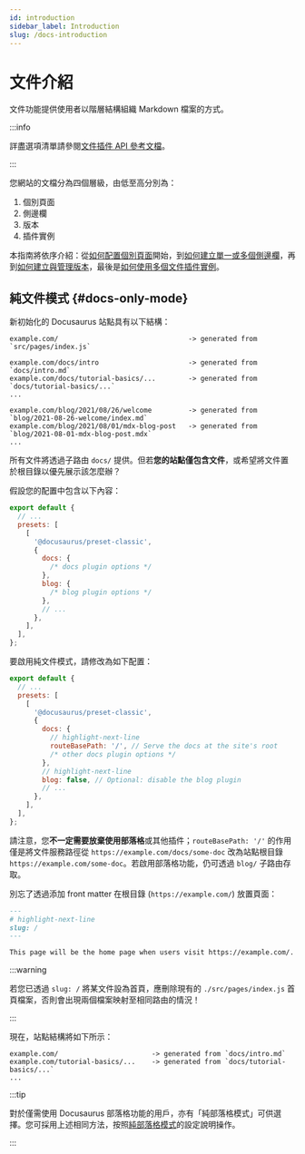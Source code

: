 ```yaml
---
id: introduction
sidebar_label: Introduction
slug: /docs-introduction
---
```


# 文件介紹

文件功能提供使用者以階層結構組織 Markdown 檔案的方式。

:::info

詳盡選項清單請參閱[文件插件 API 參考文檔](./../../api/plugins/plugin-content-docs.mdx)。

:::

您網站的文檔分為四個層級，由低至高分別為：

1. 個別頁面
2. 側邊欄
3. 版本
4. 插件實例

本指南將依序介紹：從[如何配置個別頁面](./docs-create-doc.mdx)開始，到[如何建立單一或多個側邊欄](./sidebar/index.mdx)，再到[如何建立與管理版本](./versioning.mdx)，最後是[如何使用多個文件插件實例](./docs-multi-instance.mdx)。

## 純文件模式 {#docs-only-mode}

新初始化的 Docusaurus 站點具有以下結構：

```
example.com/                                -> generated from `src/pages/index.js`

example.com/docs/intro                      -> generated from `docs/intro.md`
example.com/docs/tutorial-basics/...        -> generated from `docs/tutorial-basics/...`
...

example.com/blog/2021/08/26/welcome         -> generated from `blog/2021-08-26-welcome/index.md`
example.com/blog/2021/08/01/mdx-blog-post   -> generated from `blog/2021-08-01-mdx-blog-post.mdx`
...
```

所有文件將透過子路由 `docs/` 提供。但若**您的站點僅包含文件**，或希望將文件置於根目錄以優先展示該怎麼辦？

假設您的配置中包含以下內容：

```js title="docusaurus.config.js"
export default {
  // ...
  presets: [
    [
      '@docusaurus/preset-classic',
      {
        docs: {
          /* docs plugin options */
        },
        blog: {
          /* blog plugin options */
        },
        // ...
      },
    ],
  ],
};
```

要啟用純文件模式，請修改為如下配置：

```js title="docusaurus.config.js"
export default {
  // ...
  presets: [
    [
      '@docusaurus/preset-classic',
      {
        docs: {
          // highlight-next-line
          routeBasePath: '/', // Serve the docs at the site's root
          /* other docs plugin options */
        },
        // highlight-next-line
        blog: false, // Optional: disable the blog plugin
        // ...
      },
    ],
  ],
};
```

請注意，您**不一定需要放棄使用部落格**或其他插件；`routeBasePath: '/'` 的作用僅是將文件服務路徑從 `https://example.com/docs/some-doc` 改為站點根目錄 `https://example.com/some-doc`。若啟用部落格功能，仍可透過 `blog/` 子路由存取。

別忘了透過添加 front matter 在根目錄 (`https://example.com/`) 放置頁面：

```md title="docs/intro.md"
---
# highlight-next-line
slug: /
---

This page will be the home page when users visit https://example.com/.
```

:::warning

若您已透過 `slug: /` 將某文件設為首頁，應刪除現有的 `./src/pages/index.js` 首頁檔案，否則會出現兩個檔案映射至相同路由的情況！

:::

現在，站點結構將如下所示：

```
example.com/                       -> generated from `docs/intro.md`
example.com/tutorial-basics/...    -> generated from `docs/tutorial-basics/...`
...
```

:::tip

對於僅需使用 Docusaurus 部落格功能的用戶，亦有「純部落格模式」可供選擇。您可採用上述相同方法，按照[純部落格模式](../../blog.mdx#blog-only-mode)的設定說明操作。

:::